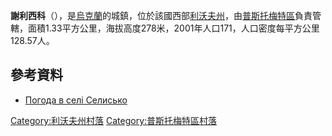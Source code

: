 {{coord|49|40|5|N|24|7|19|E|scale:100000|display=title}}

'''謝利西科'''（{{lang-uk|Селисько}}），是[[烏克蘭|烏克蘭]]的城鎮，位於該國西部[[利沃夫州|利沃夫州]]，由[[普斯托梅特區|普斯托梅特區]]負責管轄，面積1.33平方公里，海拔高度278米，2001年人口171，人口密度每平方公里128.57人。

==參考資料==
* [http://weather.in.ua/ua/l'vovskaja/23521 Погода в селі Селисько]{{Wayback|url=http://weather.in.ua/ua/l%27vovskaja/23521 |date=20071015214022 }}

[[Category:利沃夫州村落|Category:利沃夫州村落]]
[[Category:普斯托梅特區村落|Category:普斯托梅特區村落]]


{{Lviv-geo-stub}}